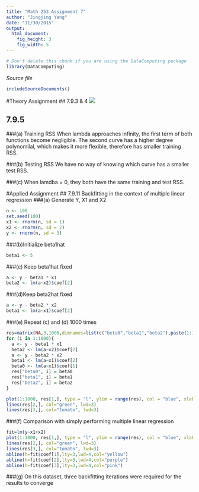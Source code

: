 ```yaml
---
title: "Math 253 Assignment 7"
author: "Jingjing Yang"
date: "11/30/2015"
output: 
  html_document:
    fig_height: 3
    fig_width: 5
---
```

<!-- Don't edit in between this line and the one below -->
```r
# Don't delete this chunk if you are using the DataComputing package
library(DataComputing)
```
*Source file* 
```r
includeSourceDocuments()
```
<!-- Don't edit the material above this line -->

#Theory Assignment
## 7.9.3 & 4
<img src="/Users/JingjingYang/Dropbox/fall 2015/253 statistical computing/assignment/IMG_1326.jpeg" />

## 7.9.5
###(a) Training RSS
When lambda approaches infinity, the first term of both functions become negligible. The second curve has a higher degree polynomilal, which makes it more flexible, therefore has smaller training RSS. 

###(b) Testing RSS
We have no way of knowing which curve has a smaller test RSS.

###(c)
When lamdba = 0, they both have the same training and test RSS.

#Applied Assignment
## 7.9.11 Backfitting in the context of multiple linear regression
###(a) Generate Y, X1 and X2
```r
n <- 100
set.seed(100)
x1 <- rnorm(n, sd = 1)
x2 <- rnorm(n, sd = 2)
y <- rnorm(n, sd = 3)
```

###(b)Initialize beta1hat
```r
beta1 <- 5
```

###(c) Keep beta1hat fixed
```r
a <- y - beta1 * x1
beta2 <- lm(a~x2)$coef[2]
```

###(d)Keep beta2hat fixed
```r
a <- y - beta2 * x2
beta1 <- lm(a~x1)$coef[2]
```

###(e) Repeat (c) and (d) 1000 times
```r
res=matrix(NA,3,1000,dimnames=list(c("beta0","beta1","beta2"),paste(1:1000)))
for (i in 1:1000){
  a <- y - beta1 * x1
  beta2 <- lm(a~x2)$coef[2]
  a <- y - beta2 * x2
  beta1 <- lm(a~x1)$coef[2]
  beta0 <- lm(a~x1)$coef[1]
  res["beta0", i] = beta0
  res["beta1", i] = beta1
  res["beta2", i] = beta2
}

plot(1:1000, res[1,], type = "l", ylim = range(res), col = "blue", xlab = "iteration", ylab = "coefficient estimate", lwd=3)
lines(res[2,], col="green", lwd=3)
lines(res[3,], col="tomato", lwd=3)
```

###(f) Comparison with simply performing multiple linear regression
```r
fit=lm(y~x1+x2)
plot(1:1000, res[1,], type = "l", ylim = range(res), col = "blue", xlab = "iteration", ylab = "coefficient estimate", lwd=3)
lines(res[2,], col="green", lwd=3)
lines(res[3,], col="tomato", lwd=3)
abline(h=fit$coef[1],lty=3,lwd=4,col="yellow")
abline(h=fit$coef[2],lty=3,lwd=4,col="purple")
abline(h=fit$coef[3],lty=3,lwd=4,col="pink")
```

###(g) On this dataset, three backfitting iterations were required for the results to converge

